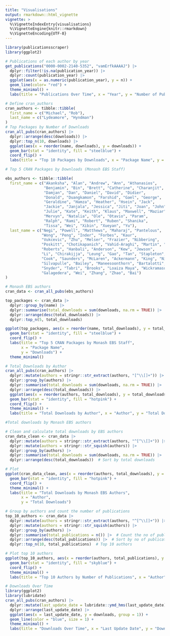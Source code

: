 ```yaml
---
title: "Visualisations"
output: rmarkdown::html_vignette
vignette: >
  %\VignetteIndexEntry{visualisations}
  %\VignetteEngine{knitr::rmarkdown}
  %\VignetteEncoding{UTF-8}
---
```


```r
library(publicationsscraper)
library(ggplot2)
```


```r
# Publications of each author by year
get_publications("0000-0002-2140-5352", "vamErfkAAAAJ") |>
  dplyr::filter(!is.na(publication_year)) |>
  dplyr::count(publication_year) |>
  ggplot(aes(x = as.numeric(publication_year), y = n)) +  
  geom_line(color= "red") +
  theme_minimal() +
  labs(title = "Publications Over Time", x = "Year", y = "Number of Publications")
```

```r
# Define cran_authors
cran_authors <- tibble::tibble(
  first_name = c("Michael", "Rob"),
  last_name = c("Lydeamore", "Hyndman")
)
# Top Packages by Number of Downloads
cran_all_pubs(cran_authors) |>
  dplyr::arrange(desc(downloads)) |>
  dplyr::top_n(10, downloads) |>
  ggplot(aes(x = reorder(name, downloads), y = downloads)) +
  geom_bar(stat = "identity", fill = "steelblue") +
  coord_flip() +
  labs(title = "Top 10 Packages by Downloads", x = "Package Name", y = "Downloads")
```


```r
# Top 5 CRAN Packages by Downloads (Monash EBS Staff)

ebs_authors <- tibble::tibble(
  first_name = c("Akanksha", "Alan", "Andrew", "Ann", "Athanasios", 
                 "Benjamin", "Bin", "Brett", "Catherine", "Charanjit", 
                 "Damjan", "Dan", "Daniel", "David", "Didier", 
                 "Donald", "Duangkamon", "Farshid", "Gael", "George", 
                 "Geraldine", "Hamza", "Heather", "Hsein", "Jack", 
                 "Jackie", "Janjala", "Jessica", "Jiti", "Joan", "John", 
                 "Julie", "Kate", "Keith", "Klaus", "Maxwell", "Maziar", 
                 "Mervyn", "Natalia", "Ole", "Otavio", "Param", 
                 "Ralph", "Rami", "Robert", "Ruben", "Shanika", 
                 "Tissa", "Wei", "Xibin", "Xueyan", "Yu"),
  last_name = c("Negi", "Powell", "Matthews", "Maharaj", "Pantelous", 
                "Wong", "Peng", "Inder", "Forbes", "Kaur", 
                "Vukcevic", "Zhu", "Melser", "Frazier", "Nibbering", 
                "Poskitt", "Chotikapanich", "Vahid-Araghi", "Martin", "Athanasopoulos", 
                "Roberts", "Hanbali", "Anderson", "Kew", "Jewson", 
                "Li", "Chirakijja", "Leung", "Gao", "Tan", "Stapleton", 
                "Cook", "Saunders", "McLaren", "Ackermann", "King", "Nikpour", 
                "Silvapulle", "Bailey", "Maneesoonthorn", "Bartalotti", "Silvapulle", 
                "Snyder", "Tabri", "Brooks", "Loaiza Maya", "Wickramasuriya", 
                "Galagedera", "Wei", "Zhang", "Zhao", "Bai")
)

# Monash EBS authors
cran_data <- cran_all_pubs(ebs_authors)

top_packages <- cran_data |>
  dplyr::group_by(name) |>
  dplyr::summarise(total_downloads = sum(downloads, na.rm = TRUE)) |>
  dplyr::arrange(desc(total_downloads)) |>
  dplyr::top_n(5, total_downloads)

ggplot(top_packages, aes(x = reorder(name, total_downloads), y = total_downloads)) +
  geom_bar(stat = "identity", fill = "steelblue") +
  coord_flip() +
  labs(title = "Top 5 CRAN Packages by Monash EBS Staff", 
       x = "Package Name", 
       y = "Downloads") +
  theme_minimal()

```

```r
# Total Downloads by Author
cran_all_pubs(cran_authors) |>
  dplyr::mutate(authors = stringr::str_extract(authors, "[^\\[]+")) |>
  dplyr::group_by(authors) |>
  dplyr::summarise(total_downloads = sum(downloads, na.rm = TRUE)) |>
  dplyr::arrange(desc(total_downloads)) |>
  ggplot(aes(x = reorder(authors, total_downloads), y = total_downloads)) +
  geom_bar(stat = "identity", fill = "hotpink") +
  coord_flip() +
  theme_minimal() +
  labs(title = "Total Downloads by Author", x = "Author", y = "Total Downloads")

```


```r
#Total downloads by Monash EBS authors

# Clean and calculate total downloads by EBS authors
cran_data_clean <- cran_data |>
  dplyr::mutate(authors = stringr::str_extract(authors, "^[^\\[]+")) |>  
  dplyr::mutate(authors = stringr::str_squish(authors)) |>  
  dplyr::group_by(authors) |>
  dplyr::summarise(total_downloads = sum(downloads, na.rm = TRUE)) |>  
  dplyr::arrange(desc(total_downloads))  # Sort by total downloads

# Plot 
ggplot(cran_data_clean, aes(x = reorder(authors, total_downloads), y = total_downloads)) +
  geom_bar(stat = "identity", fill = "hotpink") +
  coord_flip() +
  theme_minimal() +
  labs(title = "Total Downloads by Monash EBS Authors", 
       x = "Author", 
       y = "Total Downloads")

```


```r
# Group by authors and count the number of publications
top_10_authors <- cran_data |>
  dplyr::mutate(authors = stringr::str_extract(authors, "^[^\\[]+")) |>  
  dplyr::mutate(authors = stringr::str_squish(authors)) |>  
  dplyr::group_by(authors) |>
  dplyr::summarise(total_publications = n()) |>  # Count the no of publications
  dplyr::arrange(desc(total_publications)) |>  # Sort by no of publications
  dplyr::top_n(10, total_publications)  # Top 10 authors

# Plot top 10 authors
ggplot(top_10_authors, aes(x = reorder(authors, total_publications), y = total_publications)) +
  geom_bar(stat = "identity", fill = "skyblue") +
  coord_flip() +
  theme_minimal() +
  labs(title = "Top 10 Authors by Number of Publications", x = "Author", y = "Number of Publications")

```



```r
# Downloads Over Time
library(ggplot2)
library(lubridate)
cran_all_pubs(cran_authors) |>
  dplyr::mutate(last_update_date = lubridate::ymd_hms(last_update_date)) |>
  dplyr::arrange(last_update_date) |>
  ggplot(aes(x = last_update_date, y = downloads, group = 1)) + 
  geom_line(color = "blue", size = 1) +
  theme_minimal() +
  labs(title = "Downloads Over Time", x = "Last Update Date", y = "Downloads")

```





